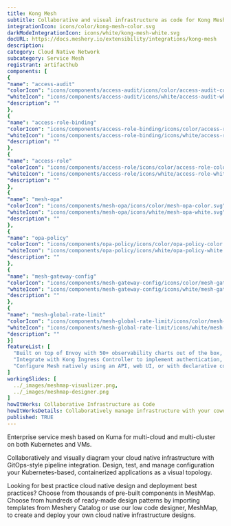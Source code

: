 ```yaml
---
title: Kong Mesh
subtitle: Collaborative and visual infrastructure as code for Kong Mesh
integrationIcon: icons/color/kong-mesh-color.svg
darkModeIntegrationIcon: icons/white/kong-mesh-white.svg
docURL: https://docs.meshery.io/extensibility/integrations/kong-mesh
description: 
category: Cloud Native Network
subcategory: Service Mesh
registrant: artifacthub
components: [
{
"name": "access-audit"
"colorIcon": "icons/components/access-audit/icons/color/access-audit-color.svg"
"whiteIcon": "icons/components/access-audit/icons/white/access-audit-white.svg"
"description": ""
},
{
"name": "access-role-binding"
"colorIcon": "icons/components/access-role-binding/icons/color/access-role-binding-color.svg"
"whiteIcon": "icons/components/access-role-binding/icons/white/access-role-binding-white.svg"
"description": ""
},
{
"name": "access-role"
"colorIcon": "icons/components/access-role/icons/color/access-role-color.svg"
"whiteIcon": "icons/components/access-role/icons/white/access-role-white.svg"
"description": ""
},
{
"name": "mesh-opa"
"colorIcon": "icons/components/mesh-opa/icons/color/mesh-opa-color.svg"
"whiteIcon": "icons/components/mesh-opa/icons/white/mesh-opa-white.svg"
"description": ""
},
{
"name": "opa-policy"
"colorIcon": "icons/components/opa-policy/icons/color/opa-policy-color.svg"
"whiteIcon": "icons/components/opa-policy/icons/white/opa-policy-white.svg"
"description": ""
},
{
"name": "mesh-gateway-config"
"colorIcon": "icons/components/mesh-gateway-config/icons/color/mesh-gateway-config-color.svg"
"whiteIcon": "icons/components/mesh-gateway-config/icons/white/mesh-gateway-config-white.svg"
"description": ""
},
{
"name": "mesh-global-rate-limit"
"colorIcon": "icons/components/mesh-global-rate-limit/icons/color/mesh-global-rate-limit-color.svg"
"whiteIcon": "icons/components/mesh-global-rate-limit/icons/white/mesh-global-rate-limit-white.svg"
"description": ""
}]
featureList: [
  "Built on top of Envoy with 50+ observability charts out of the box, you can collect metrics, traces and logs of all L4-L7 traffic.",
  "Integrate with Kong Ingress Controller to implement authentication, transformations, and other functionalities across Kubernetes clusters with zero downtime.",
  "Configure Mesh natively using an API, web UI, or with declarative configuration to manage updates via your CI/CD pipelines."
]
workingSlides: [
  ../_images/meshmap-visualizer.png,
  ../_images/meshmap-designer.png
]
howItWorks: Collaborative Infrastructure as Code
howItWorksDetails: Collaboratively manage infrastructure with your coworkers synchronously sharing the same designs.
published: TRUE
---
```

<p>
Enterprise service mesh based on Kuma for multi-cloud and multi-cluster on both Kubernetes and VMs.
</p>
<p>
    Collaboratively and visually diagram your cloud native infrastructure with GitOps-style pipeline integration. Design, test, and manage configuration your Kubernetes-based, containerized applications as a visual topology.
</p>
<p>
    Looking for best practice cloud native design and deployment best practices? Choose from thousands of pre-built components in MeshMap. Choose from hundreds of ready-made design patterns by importing templates from Meshery Catalog or use our low code designer, MeshMap, to create and deploy your own cloud native infrastructure designs.
</p>
